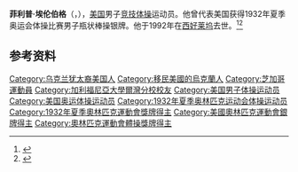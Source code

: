 {{NoteTA|G1=Sports}}
'''菲利普·埃伦伯格'''（{{lang-en|Philip Erenberg}}，{{bd|1909年|3月16日|1992年|2月2日}}），[[美国|美国]]男子[[竞技体操|竞技体操]]运动员。他曾代表美国获得1932年夏季奥运会体操比赛男子瓶状棒操银牌。他于1992年在[[西好莱坞_(加利福尼亚州)|西好莱坞]]去世。<ref>{{Cite web|title=Philip ERENBERG|url=https://www.olympic.org/philip-erenberg|accessdate=2021-03-28|work=International Olympic Committee}}</ref><ref>{{cite web|url=https://www.olympedia.org/athletes/31316|title=Philip Erenberg|work=Olympedia|accessdate=2021-03-28}}</ref>

== 参考资料 ==
{{reflist}}

{{Authority control}}
{{DEFAULTSORT:Erenberg, Philip}}
[[Category:乌克兰犹太裔美国人|Category:乌克兰犹太裔美国人]]
[[Category:移民美國的烏克蘭人|Category:移民美國的烏克蘭人]]
[[Category:芝加哥運動員|Category:芝加哥運動員]]
[[Category:加利福尼亞大學爾灣分校校友|Category:加利福尼亞大學爾灣分校校友]]
[[Category:美国男子体操运动员|Category:美国男子体操运动员]]
[[Category:美国奥运体操运动员|Category:美国奥运体操运动员]]
[[Category:1932年夏季奥林匹克运动会体操运动员|Category:1932年夏季奥林匹克运动会体操运动员]]
[[Category:1932年夏季奧林匹克運動會獎牌得主|Category:1932年夏季奧林匹克運動會獎牌得主]]
[[Category:美國奧林匹克運動會銀牌得主|Category:美國奧林匹克運動會銀牌得主]]
[[Category:奧林匹克運動會體操獎牌得主|Category:奧林匹克運動會體操獎牌得主]]